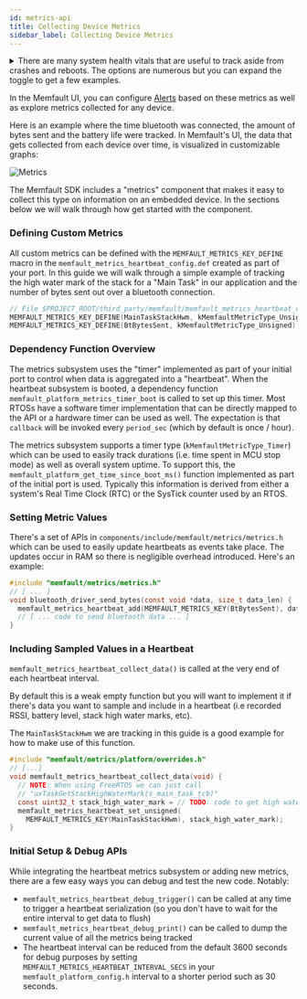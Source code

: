 ```yaml
---
id: metrics-api
title: Collecting Device Metrics
sidebar_label: Collecting Device Metrics
---
```



<p>
<details>
<summary>There are many system health vitals that are useful to track aside from crashes and reboots. The options are numerous but you can expand the toggle to get a few examples.</summary>

- RTOS related statistics
  - Amount of time spent in each RTOS task per unit time. This can help you
    understand if one task is starving the system
  - Heap high water marks
  - Stack high water marks
- Time MCU was in different states
  - Stop, Sleep, Run Mode
  - Time each peripherals were active
- Battery life drop per unit time.
- Transport specific metrics (LTE, WiFI, BLE, LoRa, etc)
  - Amount of time transport was connected
  - Amount of connection attempts
- Number of bytes being over transport per unit time.

</details>
</p>

In the Memfault UI, you can configure <a href="/docs/platform/alerts">Alerts</a>
based on these metrics as well as explore metrics collected for any device.

Here is an example where the time bluetooth was connected, the amount of bytes
sent and the battery life were tracked. In Memfault's UI, the data that gets
collected from each device over time, is visualized in customizable graphs:

![Metrics](/img/docs/mcu/metrics-api.png)

The Memfault SDK includes a "metrics" component that makes it easy to collect
this type on information on an embedded device. In the sections below we will
walk through how get started with the component.

<IntegrationCompletePrerequisite />

### Defining Custom Metrics

All custom metrics can be defined with the `MEMFAULT_METRICS_KEY_DEFINE` macro
in the `memfault_metrics_heartbeat_config.def` created as part of your port. In
this guide we will walk through a simple example of tracking the high water mark
of the stack for a "Main Task" in our application and the number of bytes sent
out over a bluetooth connection.

```c
// File $PROJECT_ROOT/third_party/memfault/memfault_metrics_heartbeat_config.def
MEMFAULT_METRICS_KEY_DEFINE(MainTaskStackHwm, kMemfaultMetricType_Unsigned)
MEMFAULT_METRICS_KEY_DEFINE(BtBytesSent, kMemfaultMetricType_Unsigned)
```

### Dependency Function Overview

The metrics subsystem uses the "timer" implemented as part of your initial port
to control when data is aggregated into a "heartbeat". When the heartbeat
subsystem is booted, a dependency function
`memfault_platform_metrics_timer_boot` is called to set up this timer. Most
RTOSs have a software timer implementation that can be directly mapped to the
API or a hardware timer can be used as well. The expectation is that `callback`
will be invoked every `period_sec` (which by default is once / hour).

The metrics subsystem supports a timer type (`kMemfaultMetricType_Timer`) which
can be used to easily track durations (i.e. time spent in MCU stop mode) as well
as overall system uptime. To support this, the
`memfault_platform_get_time_since_boot_ms()` function implemented as part of the
initial port is used. Typically this information is derived from either a
system's Real Time Clock (RTC) or the SysTick counter used by an RTOS.

### Setting Metric Values

There's a set of APIs in `components/include/memfault/metrics/metrics.h` which
can be used to easily update heartbeats as events take place. The updates occur
in RAM so there is negligible overhead introduced. Here's an example:

```c
#include "memfault/metrics/metrics.h"
// [ ... ]
void bluetooth_driver_send_bytes(const void *data, size_t data_len) {
  memfault_metrics_heartbeat_add(MEMFAULT_METRICS_KEY(BtBytesSent), data_len);
  // [ ... code to send bluetooth data ... ]
}
```

### Including Sampled Values in a Heartbeat

`memfault_metrics_heartbeat_collect_data()` is called at the very end of each
heartbeat interval.

By default this is a weak empty function but you will want to implement it if
there's data you want to sample and include in a heartbeat (i.e recorded RSSI,
battery level, stack high water marks, etc).

The `MainTaskStackHwm` we are tracking in this guide is a good example for how
to make use of this function.

```c
#include "memfault/metrics/platform/overrides.h"
// [...]
void memfault_metrics_heartbeat_collect_data(void) {
  // NOTE: When using FreeRTOS we can just call
  // "uxTaskGetStackHighWaterMark(s_main_task_tcb)"
  const uint32_t stack_high_water_mark = // TODO: code to get high water mark
  memfault_metrics_heartbeat_set_unsigned(
    MEMFAULT_METRICS_KEY(MainTaskStackHwm), stack_high_water_mark);
}
```

### Initial Setup & Debug APIs

While integrating the heartbeat metrics subsystem or adding new metrics, there
are a few easy ways you can debug and test the new code. Notably:

- `memfault_metrics_heartbeat_debug_trigger()` can be called at any time to
  trigger a heartbeat serialization (so you don't have to wait for the entire
  interval to get data to flush)
- `memfault_metrics_heartbeat_debug_print()` can be called to dump the current
  value of all the metrics being tracked
- The heartbeat interval can be reduced from the default 3600 seconds for debug
  purposes by setting `MEMFAULT_METRICS_HEARTBEAT_INTERVAL_SECS` in your
  `memfault_platform_config.h` interval to a shorter period such as 30 seconds.
